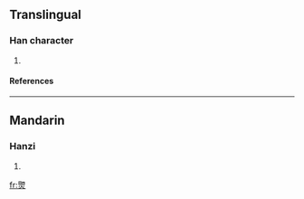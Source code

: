 ==Translingual==
===Han character===
{{Han char|rn=86|rad=火|as=09|sn=13|four=|canj=月山火 (BUF)}}
# {{defn|Han|sort=火09}}
====References====
{{Han ref|kx=0812.190|dkj=23508|hdz=42501.150|uh=715B|ud=29019}}

----
==Mandarin==
===Hanzi===
{{cmn-hanzi|pin=[[jiǒng]] ([[jiong3]])|wg=chiung<sup>3</sup>}}
# {{defn|Mandarin}}

[[fr:煛]]